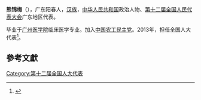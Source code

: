 '''熊锦梅'''（{{bd|1967年||}}），广东阳春人，[[汉族|汉族]]，[[中华人民共和国|中华人民共和国]]政治人物、[[第十二届全国人民代表大会|第十二届全国人民代表大会]]广东地区代表。

毕业于[[广州医科大学|广州医学院]]临床医学专业。加入[[中国农工民主党|中国农工民主党]]。2013年，担任全国人大代表<ref>{{cite news|title=全国人大代表信息-熊锦梅|url= http://210.82.31.1:8084/delegate/viewDelegate.action?dbid=121921|accessdate=2013-04-05|newspaper=全国人大网}}</ref>。

==參考文獻==
{{reflist}}
{{中国政治人物小作品}}

[[Category:第十二届全国人大代表|Category:第十二届全国人大代表]]